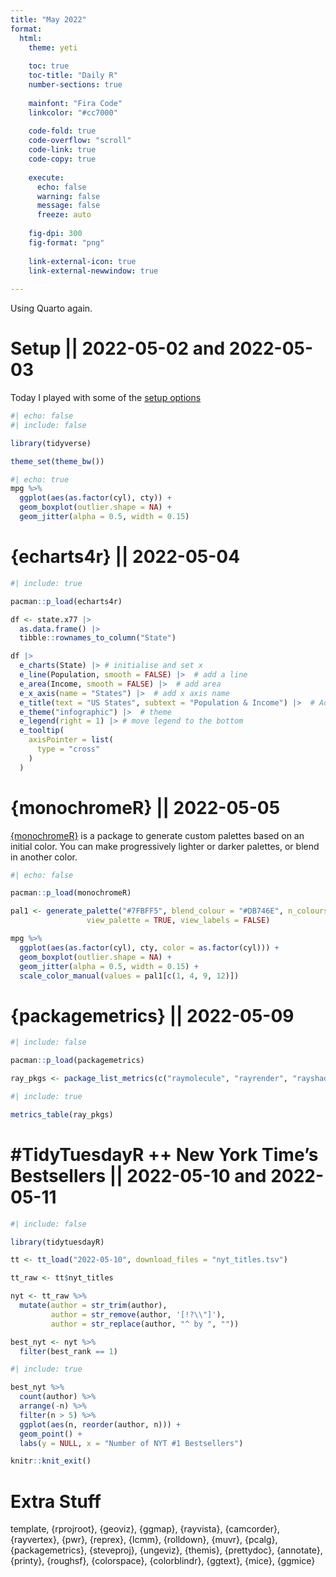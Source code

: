 ```yaml
---
title: "May 2022"
format:
  html:
    theme: yeti
    
    toc: true
    toc-title: "Daily R"
    number-sections: true
    
    mainfont: "Fira Code"
    linkcolor: "#cc7000"
    
    code-fold: true
    code-overflow: "scroll"
    code-link: true
    code-copy: true
    
    execute:
      echo: false
      warning: false
      message: false
      freeze: auto
    
    fig-dpi: 300
    fig-format: "png"
    
    link-external-icon: true
    link-external-newwindow: true
    
---
```


Using Quarto again.

# Setup || 2022-05-02 and 2022-05-03

Today I played with some of the [setup options](https://quarto.org/docs/reference/formats/html.html)

```r
#| echo: false
#| include: false

library(tidyverse)

theme_set(theme_bw())
```


```r
#| echo: true
mpg %>% 
  ggplot(aes(as.factor(cyl), cty)) + 
  geom_boxplot(outlier.shape = NA) + 
  geom_jitter(alpha = 0.5, width = 0.15)
```

# {echarts4r} || 2022-05-04

```r
#| include: true

pacman::p_load(echarts4r)

df <- state.x77 |> 
  as.data.frame() |> 
  tibble::rownames_to_column("State")

df |> 
  e_charts(State) |> # initialise and set x
  e_line(Population, smooth = FALSE) |>  # add a line
  e_area(Income, smooth = FALSE) |>  # add area
  e_x_axis(name = "States") |>  # add x axis name
  e_title(text = "US States", subtext = "Population & Income") |>  # Add title & subtitle
  e_theme("infographic") |>  # theme
  e_legend(right = 1) |> # move legend to the bottom
  e_tooltip(
    axisPointer = list(
      type = "cross"
    )
  ) 

```

# {monochromeR} || 2022-05-05

[{monochromeR}](https://github.com/cararthompson/monochromeR) is a package to generate custom palettes based on an initial color. You can make progressively lighter or darker palettes, or blend in another color.


```r
#| echo: false

pacman::p_load(monochromeR)

pal1 <- generate_palette("#7FBFF5", blend_colour = "#DB746E", n_colours = 12,
                 view_palette = TRUE, view_labels = FALSE)

mpg %>% 
  ggplot(aes(as.factor(cyl), cty, color = as.factor(cyl))) + 
  geom_boxplot(outlier.shape = NA) + 
  geom_jitter(alpha = 0.5, width = 0.15) + 
  scale_color_manual(values = pal1[c(1, 4, 9, 12)])
```

# {packagemetrics} || 2022-05-09

```r
#| include: false

pacman::p_load(packagemetrics)

ray_pkgs <- package_list_metrics(c("raymolecule", "rayrender", "rayshader", "rayvertex"))
```

```r
#| include: true

metrics_table(ray_pkgs)
```

# #TidyTuesdayR ++ New York Time's Bestsellers || 2022-05-10 and 2022-05-11

```r
#| include: false

library(tidytuesdayR)

tt <- tt_load("2022-05-10", download_files = "nyt_titles.tsv")

tt_raw <- tt$nyt_titles

nyt <- tt_raw %>% 
  mutate(author = str_trim(author),
         author = str_remove(author, '[!?\\"]'),
         author = str_replace(author, "^ by ", ""))

best_nyt <- nyt %>% 
  filter(best_rank == 1)

```

```r
#| include: true

best_nyt %>% 
  count(author) %>% 
  arrange(-n) %>% 
  filter(n > 5) %>% 
  ggplot(aes(n, reorder(author, n))) + 
  geom_point() +
  labs(y = NULL, x = "Number of NYT #1 Bestsellers")
```



```r
knitr::knit_exit()
```


# Extra Stuff

template, {rprojroot}, {geoviz}, {ggmap}, {rayvista}, {camcorder}, {rayvertex}, {pwr}, {reprex}, {lcmm}, {rolldown}, {muvr}, {pcalg}, {packagemetrics}, {steveproj}, {ungeviz}, {themis}, {prettydoc}, {annotate}, {printy}, {roughsf}, {colorspace}, {colorblindr}, {ggtext}, {mice}, {ggmice}